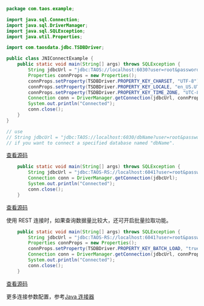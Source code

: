 ```java title="原生连接"
package com.taos.example;

import java.sql.Connection;
import java.sql.DriverManager;
import java.sql.SQLException;
import java.util.Properties;

import com.taosdata.jdbc.TSDBDriver;

public class JNIConnectExample {
    public static void main(String[] args) throws SQLException {
        String jdbcUrl = "jdbc:TAOS://localhost:6030?user=root&password=taosdata";
        Properties connProps = new Properties();
        connProps.setProperty(TSDBDriver.PROPERTY_KEY_CHARSET, "UTF-8");
        connProps.setProperty(TSDBDriver.PROPERTY_KEY_LOCALE, "en_US.UTF-8");
        connProps.setProperty(TSDBDriver.PROPERTY_KEY_TIME_ZONE, "UTC-8");
        Connection conn = DriverManager.getConnection(jdbcUrl, connProps);
        System.out.println("Connected");
        conn.close();
    }
}

// use
// String jdbcUrl = "jdbc:TAOS://localhost:6030/dbName?user=root&password=taosdata";
// if you want to connect a specified database named "dbName".
```

[查看源码](https://github.com/taosdata/TDengine/blob/main/docs/examples/java/src/main/java/com/taos/example/JNIConnectExample.java)

```java title="REST 连接"
    public static void main(String[] args) throws SQLException {
        String jdbcUrl = "jdbc:TAOS-RS://localhost:6041?user=root&password=taosdata";
        Connection conn = DriverManager.getConnection(jdbcUrl);
        System.out.println("Connected");
        conn.close();
    }
```

[查看源码](https://github.com/taosdata/TDengine/blob/main/docs/examples/java/src/main/java/com/taos/example/RESTConnectExample.java)

使用 REST 连接时，如果查询数据量比较大，还可开启批量拉取功能。

```java title="开启批量拉取功能" {4}
    public static void main(String[] args) throws SQLException {
        String jdbcUrl = "jdbc:TAOS-RS://localhost:6041?user=root&password=taosdata";
        Properties connProps = new Properties();
        connProps.setProperty(TSDBDriver.PROPERTY_KEY_BATCH_LOAD, "true");
        Connection conn = DriverManager.getConnection(jdbcUrl, connProps);
        System.out.println("Connected");
        conn.close();
    }
```

[查看源码](https://github.com/taosdata/TDengine/blob/main/docs/examples/java/src/main/java/com/taos/example/WSConnectExample.java)

更多连接参数配置，参考[Java 连接器](../../connector/java)
